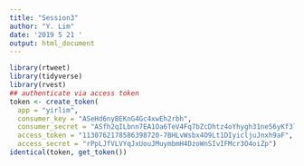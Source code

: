 ```yaml
---
title: "Session3"
author: "Y. Lim"
date: '2019 5 21 '
output: html_document
---
```


```r
library(rtweet)
library(tidyverse)
library(rvest)
## authenticate via access token
token <- create_token(
  app = "yirlim",
  consumer_key = "ASeHd6nyBEKnG4Gc4xwEh2rbh",
  consumer_secret = "ASfh2qILbnn7EA1Oa6TeV4Fq7bZcDhtz4oYhygh31ne56yKf3l",
  access_token = "1130762178586398720-7BHLvWsbx4O9Lt1DIyicljuJnxh9aF",
  access_secret = "rPpLJfVLVYqJxUouJMuymbmH4DzoWnSIvIFMcr3O4oiZp")
identical(token, get_token())
```

